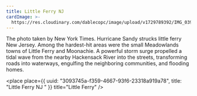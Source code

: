 ```yaml
---
title: Little Ferry NJ
cardImage: >-
  https://res.cloudinary.com/dablecopc/image/upload/v1729789392/IMG_0392_nqc5x5.jpg
---
```


The photo taken by New York Times. Hurricane Sandy strucks little ferry New Jersey. Among the hardest-hit areas were the small Meadowlands towns of Little Ferry and Moonachie. A powerful storm surge propelled a tidal wave from the nearby Hackensack River into the streets, transforming roads into waterways, engulfing the neighboring communities, and flooding homes.

<place
  place={{
    uuid: "3093745a-f359-4667-93f6-23318a919a78",
    title: "Little Ferry NJ "
  }}
  title="Little Ferry"
/>
